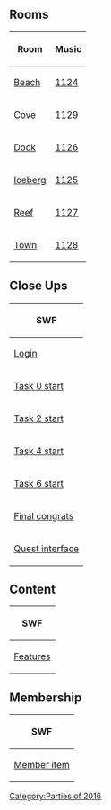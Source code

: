 {{CPW|Finding Dory Party|Festa Procurando Dory}}

==Rooms==
<center>
{|class="wikitable"
!Room!!Music
|-
|[[Media:RoomsBeach-FindingDoryParty.swf|Beach]]||[[Media:Music1124.swf|1124]]
|-
|[[Media:RoomsCove-FindingDoryParty.swf|Cove]]||[[Media:Music1129.swf|1129]]
|-
|[[Media:RoomsDock-FindingDoryParty.swf|Dock]]||[[Media:Music1126.swf|1126]]
|-
|[[Media:RoomsBerg-FindingDoryParty.swf|Iceberg]]||[[Media:Music1125.swf|1125]]
|-
|[[Media:RoomsParty1-FindingDoryParty.swf|Reef]]||[[Media:Music1127.swf|1127]]
|-
|[[Media:RoomsTown-FindingDoryParty.swf|Town]]||[[Media:Music1128.swf|1128]]
|}
</center>

==Close Ups==
<center>
{|class="wikitable" style="text-align: center;"
!colspan="4"|SWF
|-
|colspan="4"|[[Media:Close ups160706 character dialogue login.swf-FindingDoryParty.swf|Login]]
|-
|[[Media:Close ups160706 character dialogue task0 start-FindingDoryParty.swf|Task 0 start]]||[[Media:Close ups160706 character dialogue task0 congrats-FindingDoryParty.swf|Task 0 congrats]]||[[Media:Close ups160706 character dialogue task1 start-FindingDoryParty.swf|Task 1 start]]||[[Media:Close ups160706 character dialogue task1 congrats-FindingDoryParty.swf|Task 1 congrats]]
|-
|[[Media:Close ups160706 character dialogue task2 start-FindingDoryParty.swf|Task 2 start]]||[[Media:Close ups160706 character dialogue task2 congrats-FindingDoryParty.swf|Task 2 congrats]]||[[Media:Close ups160706 character dialogue task3 start-FindingDoryParty.swf|Task 3 start]]||[[Media:Close ups160706 character dialogue task3 congrats-FindingDoryParty.swf|Task 3 congrats]]
|-
|[[Media:Close ups160706 character dialogue task4 start-FindingDoryParty.swf|Task 4 start]]||[[Media:Close ups160706 character dialogue task4 congrats-FindingDoryParty.swf|Task 4 congrats]]||[[Media:Close ups160706 character dialogue task5 start-FindingDoryParty.swf|Task 5 start]]||[[Media:Close ups160706 character dialogue task5 congrats-FindingDoryParty.swf|Task 5 congrats]]
|-
|[[Media:Close ups160706 character dialogue task6 start-FindingDoryParty.swf|Task 6 start]]||[[Media:Close ups160706 character dialogue task6 congrats-FindingDoryParty.swf|Task 6 congrats]]||[[Media:Close ups160706 character dialogue task7 start-FindingDoryParty.swf|Task 7 start]]||[[Media:Close ups160706 character dialogue task7 congrats-FindingDoryParty.swf|Task 7 congrats]]
|-
|colspan="4"|[[Media:Close ups160706 character dialogue final congrats.swf-FindingDoryParty.swf|Final congrats]]
|-
|colspan="4"|[[Media:Close upsQuest interface-FindingDoryParty.swf|Quest interface]]
|}
</center>

==Content==
<center>
{|class="wikitable"
!colspan="6"|SWF
|-
|[[Media:ContentFeatures-FindingDoryParty.swf|Features]]||[[Media:ContentInterface-FindingDoryParty.swf|Interface]]||[[Media:ContentLogo-FindingDoryParty.swf|Logo]]||[[Media:ContentParty-FindingDoryParty.swf|Party]]||[[Media:ContentParty icon-FindingDoryParty.swf|Party icon]]||[[Media:ContentPrompts-FindingDoryParty.swf|Prompts]]
|}
</center>

==Membership==
<center>
{|class="wikitable"
!SWF
|-
|[[Media:MembershipParty1-FindingDoryParty.swf|Member item]]
|}
</center>

{{Parties}}

[[Category:Parties of 2016]]
